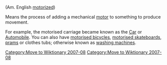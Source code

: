 [[Category:Move to Wiktionary 2007-08]]
(Am. English [[motorized]])

Means the process of adding a mechanical [[motor]] to something to produce movement.

For example, the motorised carriage became known as the [[Car]] or [[Automobile]].  You can also have [[motorised bicycles]], [[motorised skateboards]], [[prams]] or clothes tubs; otherwise known as [[washing machines]].
[[Category:Move to Wiktionary 2007-08]]
{{Uncategorized|date=August 2007}}